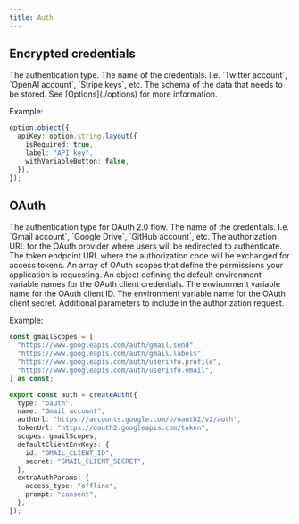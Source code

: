```yaml
---
title: Auth
---
```


## Encrypted credentials

<ResponseField name="type" type="'encryptedCredentials'" required>
  The authentication type.
</ResponseField>

<ResponseField name="name" type="string" required>
  The name of the credentials. I.e. `Twitter account`, `OpenAI account`, `Stripe
  keys`, etc.
</ResponseField>

<ResponseField name="schema" type="z.ZodObject<any>" required>
  The schema of the data that needs to be stored. See [Options](./options) for
  more information.

Example:

```ts
option.object({
  apiKey: option.string.layout({
    isRequired: true,
    label: "API key",
    withVariableButton: false,
  }),
});
```

</ResponseField>

## OAuth

<ResponseField name="type" type="'oauth'" required>
  The authentication type for OAuth 2.0 flow.
</ResponseField>

<ResponseField name="name" type="string" required>
  The name of the credentials. I.e. `Gmail account`, `Google Drive`, `GitHub
  account`, etc.
</ResponseField>

<ResponseField name="authUrl" type="string" required>
  The authorization URL for the OAuth provider where users will be redirected to
  authenticate.
</ResponseField>

<ResponseField name="tokenUrl" type="string" required>
  The token endpoint URL where the authorization code will be exchanged for
  access tokens.
</ResponseField>

<ResponseField name="scopes" type="string[]" required>
  An array of OAuth scopes that define the permissions your application is
  requesting.
</ResponseField>

<ResponseField name="defaultClientEnvKeys" type="object" optional>
  An object defining the default environment variable names for the OAuth client
  credentials.
  <Expandable title="Properties">
    <ResponseField name="id" type="string" required>
      The environment variable name for the OAuth client ID.
    </ResponseField>
    <ResponseField name="secret" type="string" required>
      The environment variable name for the OAuth client secret.
    </ResponseField>
  </Expandable>
</ResponseField>

<ResponseField name="extraAuthParams" type="object" optional>
  Additional parameters to include in the authorization request.
</ResponseField>

Example:

```ts
const gmailScopes = [
  "https://www.googleapis.com/auth/gmail.send",
  "https://www.googleapis.com/auth/gmail.labels",
  "https://www.googleapis.com/auth/userinfo.profile",
  "https://www.googleapis.com/auth/userinfo.email",
] as const;

export const auth = createAuth({
  type: "oauth",
  name: "Gmail account",
  authUrl: "https://accounts.google.com/o/oauth2/v2/auth",
  tokenUrl: "https://oauth2.googleapis.com/token",
  scopes: gmailScopes,
  defaultClientEnvKeys: {
    id: "GMAIL_CLIENT_ID",
    secret: "GMAIL_CLIENT_SECRET",
  },
  extraAuthParams: {
    access_type: "offline",
    prompt: "consent",
  },
});
```

